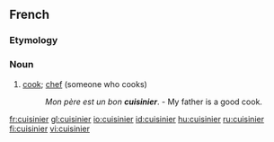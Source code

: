 ==French==

===Etymology===
{{suffix|cuisine|ier|lang=fr}}

===Noun===
{{fr-noun|m|f=cuisinière}}

# [[cook]]; [[chef]] (someone who cooks)
#:''Mon père est un bon '''cuisinier'''''. - My father is a good cook.

[[fr:cuisinier]]
[[gl:cuisinier]]
[[io:cuisinier]]
[[id:cuisinier]]
[[hu:cuisinier]]
[[ru:cuisinier]]
[[fi:cuisinier]]
[[vi:cuisinier]]